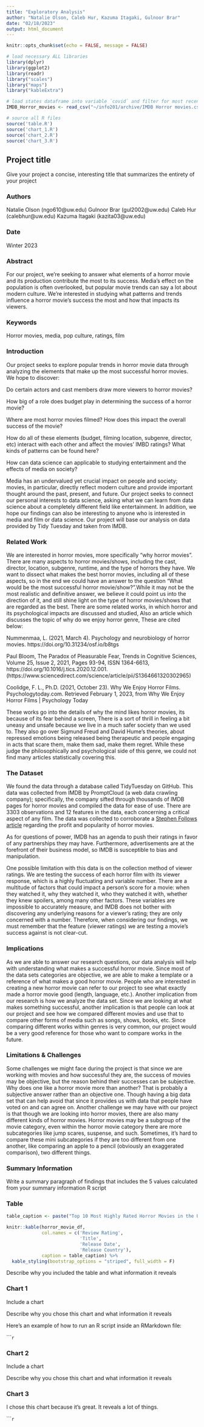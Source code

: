 ```yaml
---
title: "Exploratory Analysis"
author: "Natalie Olson, Caleb Hur, Kazuma Itagaki, Gulnoor Brar"
date: "02/18/2023"
output: html_document
---
```

```r
knitr::opts_chunk$set(echo = FALSE, message = FALSE)

# load necessary ALL libraries
library(dplyr)
library(ggplot2)
library(readr)
library("scales")
library("maps")
library("kableExtra")

# load states dataframe into variable `covid` and filter for most recent data
IMDB_Horror_movies <- read_csv("~/info201/archive/IMDB Horror movies.csv")

# source all R files
source('table.R')
source('chart_1.R')
source('chart_2.R')
source('chart_3.R')

```
## Project title

Give your project a concise, interesting title that summarizes the entirety of your project

### Authors

Natalie Olson (ngo610@uw.edu)
Gulnoor Brar (gul2002@uw.edu)
Caleb Hur (calebhur@uw.edu)
Kazuma Itagaki (kazita03@uw.edu)

### Date

Winter 2023

### Abstract

For our project, we’re seeking to answer what elements of a horror movie and its production contribute the most to its success. Media’s effect on the population is often overlooked, but popular movie trends can say a lot about modern culture. We’re interested in studying what patterns and trends influence a horror movie’s success the most and how that impacts its viewers.

### Keywords

Horror movies, media, pop culture, ratings, film

### Introduction  

Our project seeks to explore popular trends in horror movie data through analyzing the elements that make up the most successful horror movies. We hope to discover:

Do certain actors and cast members draw more viewers to horror movies?

How big of a role does budget play in determining the success of a horror movie?

Where are most horror movies filmed? How does this impact the overall success of the movie?

How do all of these elements (budget, filming location, subgenre, director, etc) interact with each other and affect the movies' IMBD ratings? What kinds of patterns can be found here?

How can data science can applicable to studying entertainment and the effects of media on society?

Media has an undervalued yet crucial impact on people and society; movies, in particular, directly reflect modern culture and provide important thought around the past, present, and future. Our project seeks to connect our personal interests to data science, asking what we can learn from data science about a completely different field like entertainment. In addition, we hope our findings can also be interesting to anyone who is interested in media and film or data science. Our project will base our analysis on data provided by Tidy Tuesday and taken from IMDB.

### Related Work  

We are interested in horror movies, more specifically “why horror movies”. There are many aspects to horror movies/shows, including the cast, director, location, subgenre, runtime, and the type of horrors they have. We want to dissect what makes the best horror movies, including all of these aspects, so in the end we could have an answer to the question “What would be the most successful horror movie/show?”.While it may not be the most realistic and definitive answer, we believe it could point us into the direction of it, and still shine light on the type of horror movies/shows that are regarded as the best. There are some related works, in which horror and its psychological impacts are discussed and studied, Also an article which discusses the topic of why do we enjoy horror genre, These are cited below:

Nummenmaa, L. (2021, March 4). Psychology and neurobiology of horror movies. https://doi.org/10.31234/osf.io/b8tgs

Paul Bloom, The Paradox of Pleasurable Fear, Trends in Cognitive Sciences, Volume 25, Issue 2, 2021, Pages 93-94, ISSN 1364-6613, https://doi.org/10.1016/j.tics.2020.12.001.(https://www.sciencedirect.com/science/article/pii/S1364661320302965)

Coolidge, F. L., Ph.D. (2021, October 23). Why We Enjoy Horror Films. Psychologytoday.com. Retrieved February 1, 2023, from Why We Enjoy Horror Films | Psychology Today

These works go into the details of why the mind likes horror movies, its because of its fear behind a screen, There is a sort of thrill in feeling a bit uneasy and unsafe because we live in a much safer society than we used to. They also go over Sigmund Freud and David Hume's theories, about repressed emotions being released being therapeutic and people engaging in acts that scare them, make them sad, make them regret. While these judge the philosophically and psychological side of this genre, we could not find many articles statistically covering this.

### The Dataset

We found the data through a database called TidyTuesday on GitHub. This data was collected from IMDB by PromptCloud (a web data crawling company); specifically, the company sifted through thousands of IMDB pages for horror movies and compiled the data for ease of use. There are 3303 observations and 12 features in the data, each concerning a critical aspect of any film. The data was collected to corroborate a [Stephen Follows article](What the data says about producing low-budget horror films (stephenfollows.com)) regarding the profit and popularity of horror movies.

As for questions of power, IMDB has an agenda to push their ratings in favor of any partnerships they may have. Furthermore, advertisements are at the forefront of their business model, so IMDB is susceptible to bias and manipulation.

One possible limitation with this data is on the collection method of viewer ratings. We are testing the success of each horror film with its viewer response, which is a highly fluctuating and variable number. There are a multitude of factors that could impact a person’s score for a movie: when they watched it, why they watched it, who they watched it with, whether they knew spoilers, among many other factors. These variables are impossible to accurately measure, and IMDB does not bother with discovering any underlying reasons for a viewer’s rating; they are only concerned with a number. Therefore, when considering our findings, we must remember that the feature (viewer ratings) we are testing a movie’s success against is not clear-cut.

### Implications

As we are able to answer our research questions, our data analysis will help with understanding what makes a successful horror movie. Since most of the data sets categories are objective, we are able to make a template or a reference of what makes a good horror movie. People who are interested in creating a new horror movie can refer to our project to see what exactly made a horror movie good (length, language, etc.). Another implication from our research is how we analyze the data set. Since we are looking at what makes something successful, another implication is that people can look at our project and see how we compared different movies and use that to compare other forms of media such as songs, shows, books, etc. Since comparing different works within genres is very common, our project would be a very good reference for those who want to compare works in the future.

### Limitations & Challenges

Some challenges we might face during the project is that since we are working with movies and how successful they are, the success of movies may be objective, but the reason behind their successes can be subjective. Why does one like a horror movie more than another? That is probably a subjective answer rather than an objective one. Though having a big data set that can help avoid that since it provides us with data that people have voted on and can agree on. Another challenge we may have with our project is that though we are looking into horror movies, there are also many different kinds of horror movies. Horror movies may be a subgroup of the movie category, even within the horror movie category there are more subcategories like jump scares, suspense, and such. Sometimes, it’s hard to compare these mini subcategories if they are too different from one another, like comparing an apple to a pencil (obviously an exaggerated comparison), two different things.

### Summary Information

Write a summary paragraph of findings that includes the 5 values calculated from your summary information R script

### Table
```r
table_caption <- paste("Top 10 Most Highly Rated Horror Movies in the USA")

knitr::kable(horror_movie_df,
             col.names = c('Review Rating',
                           'Title',
                           'Release Date',
                           'Release Country'),
             caption = table_caption) %>% 
  kable_styling(bootstrap_options = "striped", full_width = F)

```

Describe why you included the table and what information it reveals

### Chart 1

Include a chart

Describe why you chose this chart and what information it reveals

Here's an example of how to run an R script inside an RMarkdown file:

``````r
```

### Chart 2

Include a chart

Describe why you chose this chart and what information it reveals



### Chart 3

I chose this chart because it's great. It reveals a lot of things.

``````r
```
